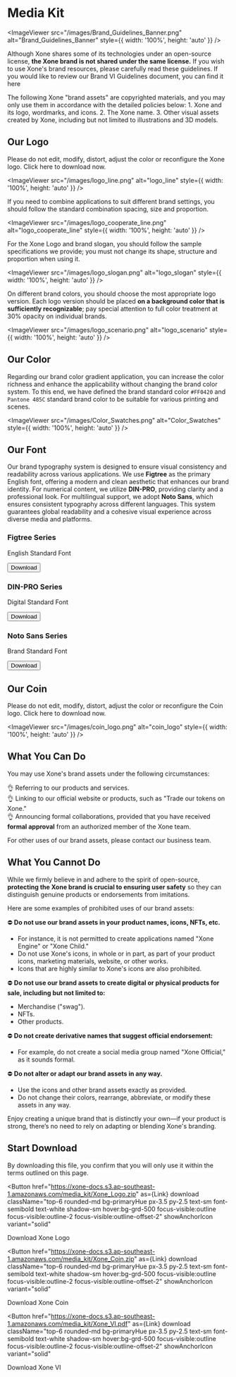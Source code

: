 
# Media Kit

<ImageViewer src="/images/Brand_Guidelines_Banner.png" alt="Brand_Guidelines_Banner" style={{ width: '100%', height: 'auto' }} />

Although Xone shares some of its technologies under an open-source license, **the Xone brand is not shared under the same license.** If you wish to use Xone's brand resources, please carefully read these guidelines. If you would like to review our Brand VI Guidelines document, <Link className='text-primaryHue' isExternal showAnchorIcon href="https://xone-docs.s3.ap-southeast-1.amazonaws.com/media_kit/Xone_VI.pdf">you can find it here</Link>

<Callout type="warning" emoji="⚠️">
  The following Xone "brand assets" are copyrighted materials, and you may only use them in accordance with the detailed policies below:  
  1. Xone and its logo, wordmarks, and icons.  
  2. The Xone name.  
  3. Other visual assets created by Xone, including but not limited to illustrations and 3D models.  
</Callout>

## Our Logo

Please do not edit, modify, distort, adjust the color or reconfigure the Xone logo. <Link className='text-primaryHue' showAnchorIcon href="/study/media#start-download">Click here to download now.</Link>

<ImageViewer src="/images/logo_line.png" alt="logo_line" style={{ width: '100%', height: 'auto' }} />

If you need to combine applications to suit different brand settings, you should follow the standard combination spacing, size and proportion.

<ImageViewer src="/images/logo_cooperate_line.png" alt="logo_cooperate_line" style={{ width: '100%', height: 'auto' }} />

For the Xone Logo and brand slogan, you should follow the sample specifications we provide; you must not change its shape, structure and proportion when using it.

<ImageViewer src="/images/logo_slogan.png" alt="logo_slogan" style={{ width: '100%', height: 'auto' }} />

On different brand colors, you should choose the most appropriate logo version. Each logo version should be placed **on a background color that is sufficiently recognizable**; pay special attention to full color treatment at 30% opacity on individual brands.

<ImageViewer src="/images/logo_scenario.png" alt="logo_scenario" style={{ width: '100%', height: 'auto' }} />

## Our Color

Regarding our brand color gradient application, you can increase the color richness and enhance the applicability without changing the brand color system. To this end, we have defined the brand standard color `#FF0420` and `Pantone 485C` standard brand color to be suitable for various printing and scenes.

<ImageViewer src="/images/Color_Swatches.png" alt="Color_Swatches" style={{ width: '100%', height: 'auto' }} />

## Our Font

Our brand typography system is designed to ensure visual consistency and readability across various applications. We use **Figtree** as the primary English font, offering a modern and clean aesthetic that enhances our brand identity. For numerical content, we utilize **DIN-PRO**, providing clarity and a professional look. For multilingual support, we adopt **Noto Sans**, which ensures consistent typography across different languages. This system guarantees global readability and a cohesive visual experience across diverse media and platforms.

<div class="mt-2 grid grid-cols-2 sm:grid-cols-4 lg:grid-cols-3 gap-2">
  <Card isFooterBlurred className="border-none" radius="lg">
    <h3 className="text-[32px] font-bold text-center text-black dark:text-white/80 mt-4 mb-12">Figtree Series</h3>
    <CardFooter className="justify-between before:bg-white/10 border-white/20 border-1 overflow-hidden py-1 absolute before:rounded-xl rounded-large bottom-1 w-[calc(100%_-_8px)] shadow-small ml-1 z-10">
      <p className="text-tiny text-black dark:text-white/80">English Standard Font</p>
      <Button
        as={Link}
        download
        href="https://xone-docs.s3.ap-southeast-1.amazonaws.com/media_kit/Figtree.zip"
        className="text-tiny text-black dark:dark:text-white/80 bg-black/20"
        color="default"
        radius="lg"
        size="sm"
        variant="flat"
      >
        Download
      </Button>
    </CardFooter>
  </Card>
  <Card isFooterBlurred className="border-none" radius="lg">
    <h3 className="text-[32px] font-bold text-center text-black dark:text-white/80 mt-4 mb-12">DIN-PRO Series</h3>
    <CardFooter className="justify-between before:bg-white/10 border-white/20 border-1 overflow-hidden py-1 absolute before:rounded-xl rounded-large bottom-1 w-[calc(100%_-_8px)] shadow-small ml-1 z-10">
      <p className="text-tiny text-black dark:text-white/80">Digital Standard Font</p>
      <Button
        as={Link}
        download
        href="https://xone-docs.s3.ap-southeast-1.amazonaws.com/media_kit/DIN-PRO.zip"
        className="text-tiny text-black dark:dark:text-white/80 bg-black/20"
        color="default"
        radius="lg"
        size="sm"
        variant="flat"
      >
        Download
      </Button>
    </CardFooter>
  </Card>
  <Card isFooterBlurred className="border-none" radius="lg">
    <h3 className="text-[32px] font-bold text-center text-black dark:text-white/80 mt-4 mb-12">Noto Sans Series</h3>
    <CardFooter className="justify-between before:bg-white/10 border-white/20 border-1 overflow-hidden py-1 absolute before:rounded-xl rounded-large bottom-1 w-[calc(100%_-_8px)] shadow-small ml-1 z-10">
      <p className="text-tiny text-black dark:text-white/80">Brand Standard Font</p>
      <Button
        as={Link}
        download
        href="https://xone-docs.s3.ap-southeast-1.amazonaws.com/media_kit/Noto_Sans.zip"
        className="text-tiny text-black dark:dark:text-white/80 bg-black/20"
        color="default"
        radius="lg"
        size="sm"
        variant="flat"
      >
        Download
      </Button>
    </CardFooter>
  </Card>

</div>

## Our Coin

Please do not edit, modify, distort, adjust the color or reconfigure the Coin logo. <Link className='text-primaryHue' showAnchorIcon href="/study/media#start-download">Click here to download now.</Link>

<ImageViewer src="/images/coin_logo.png" alt="coin_logo" style={{ width: '100%', height: 'auto' }} />

## What You Can Do

You may use Xone's brand assets under the following circumstances:  

👌 Referring to our products and services.  
👌 Linking to our official website or products, such as "Trade our tokens on Xone."  
👌 Announcing formal collaborations, provided that you have received **formal approval** from an authorized member of the Xone team.  

For other uses of our brand assets, please contact our <Link className='text-primaryHue' isExternal showAnchorIcon href="mailto:busines@xone.org">business team</Link>.  

## What You Cannot Do

While we firmly believe in and adhere to the spirit of open-source, **protecting the Xone brand is crucial to ensuring user safety** so they can distinguish genuine products or endorsements from imitations.  

Here are some examples of prohibited uses of our brand assets:  

⛔️ **Do not use our brand assets in your product names, icons, NFTs, etc.**  
- For instance, it is not permitted to create applications named "Xone Engine" or "Xone Child."  
- Do not use Xone's icons, in whole or in part, as part of your product icons, marketing materials, website, or other works.  
- Icons that are highly similar to Xone's icons are also prohibited.  

⛔️ **Do not use our brand assets to create digital or physical products for sale, including but not limited to:**  
- Merchandise ("swag").  
- NFTs.  
- Other products.  

⛔️ **Do not create derivative names that suggest official endorsement:**  
- For example, do not create a social media group named "Xone Official," as it sounds formal.  

⛔️ **Do not alter or adapt our brand assets in any way.**  
- Use the icons and other brand assets exactly as provided.  
- Do not change their colors, rearrange, abbreviate, or modify these assets in any way.  

Enjoy creating a unique brand that is distinctly your own—if your product is strong, there’s no need to rely on adapting or blending Xone's branding.

## Start Download

By downloading this file, you confirm that you will only use it within the terms outlined on this page.

<Button
  href="https://xone-docs.s3.ap-southeast-1.amazonaws.com/media_kit/Xone_Logo.zip"
  as={Link}
  download
  className="top-6 rounded-md bg-primaryHue px-3.5 py-2.5 text-sm font-semibold text-white shadow-sm hover:bg-grd-500 focus-visible:outline focus-visible:outline-2 focus-visible:outline-offset-2"
  showAnchorIcon
  variant="solid"
>
  Download Xone Logo
</Button>

<Button
  href="https://xone-docs.s3.ap-southeast-1.amazonaws.com/media_kit/Xone_Coin.zip"
  as={Link}
  download
  className="top-6 rounded-md bg-primaryHue px-3.5 py-2.5 text-sm font-semibold text-white shadow-sm hover:bg-grd-500 focus-visible:outline focus-visible:outline-2 focus-visible:outline-offset-2"
  showAnchorIcon
  variant="solid"
>
  Download Xone Coin
</Button>

<Button
  href="https://xone-docs.s3.ap-southeast-1.amazonaws.com/media_kit/Xone_VI.pdf"
  as={Link}
  download
  className="top-6 rounded-md bg-primaryHue px-3.5 py-2.5 text-sm font-semibold text-white shadow-sm hover:bg-grd-500 focus-visible:outline focus-visible:outline-2 focus-visible:outline-offset-2"
  showAnchorIcon
  variant="solid"
>
  Download Xone VI
</Button>